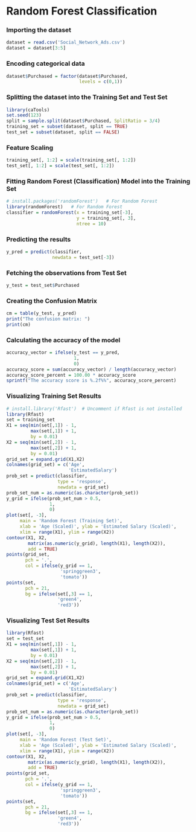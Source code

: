 # Random Forest Classification


### Importing the dataset
```r
dataset = read.csv('Social_Network_Ads.csv')
dataset = dataset[3:5]
```


### Encoding categorical data
```r
dataset$Purchased = factor(dataset$Purchased,
                           levels = c(0,1)) 
```


### Splitting the dataset into the Training Set and Test Set
```r
library(caTools)
set.seed(123)
split = sample.split(dataset$Purchased, SplitRatio = 3/4)
training_set = subset(dataset, split == TRUE)
test_set = subset(dataset, split == FALSE)
```


### Feature Scaling
```r
training_set[, 1:2] = scale(training_set[, 1:2])
test_set[, 1:2] = scale(test_set[, 1:2])
```


### Fitting Random Forest (Classification) Model into the Training Set
```r
# install.packages('randomForest')   # For Random Forest
library(randomForest)   # For Random Forest
classifier = randomForest(x = training_set[-3],
                          y = training_set[, 3],
                          ntree = 10) 
```


### Predicting the results
```r
y_pred = predict(classifier,
                 newdata = test_set[-3])
```


### Fetching the observations from Test Set
```r
y_test = test_set$Purchased
```


### Creating the Confusion Matrix 
```r
cm = table(y_test, y_pred)
print("The confusion matrix: ")
print(cm)
```


### Calculating the accuracy of the model
```r
accuracy_vector = ifelse(y_test == y_pred,
                         1,
                         0)
accuracy_score = sum(accuracy_vector) / length(accuracy_vector)
accuracy_score_percent = 100.00 * accuracy_score
sprintf("The accuracy score is %.2f%%", accuracy_score_percent)
```


### Visualizing Training Set Results
```r
# install.library('Rfast')  # Uncomment if Rfast is not installed
library(Rfast)
set = training_set
X1 = seq(min(set[,1]) - 1,
         max(set[,1]) + 1,
         by = 0.01)
X2 = seq(min(set[,2]) - 1,
         max(set[,2]) + 1,
         by = 0.01)
grid_set = expand.grid(X1,X2)
colnames(grid_set) = c('Age',
                       'EstimatedSalary')
prob_set = predict(classifier,
                   type = 'response',
                   newdata = grid_set)
prob_set_num = as.numeric(as.character(prob_set))
y_grid = ifelse(prob_set_num > 0.5,
                1,
                0)
plot(set[, -3],
     main = 'Random Forest (Training Set)',
     xlab = 'Age (Scaled)', ylab = 'Estimated Salary (Scaled)',
     xlim = range(X1), ylim = range(X2))
contour(X1, X2, 
        matrix(as.numeric(y_grid), length(X1), length(X2)),
        add = TRUE)
points(grid_set, 
       pch = '.',
       col = ifelse(y_grid == 1,
                    'springgreen3',
                    'tomato'))
points(set,
       pch = 21,
       bg = ifelse(set[,3] == 1,
                   'green4',
                   'red3'))
```


### Visualizing Test Set Results
```r

library(Rfast)
set = test_set
X1 = seq(min(set[,1]) - 1,
         max(set[,1]) + 1,
         by = 0.01)
X2 = seq(min(set[,2]) - 1,
         max(set[,2]) + 1,
         by = 0.01)
grid_set = expand.grid(X1,X2)
colnames(grid_set) = c('Age',
                       'EstimatedSalary')
prob_set = predict(classifier,
                   type = 'response',
                   newdata = grid_set)
prob_set_num = as.numeric(as.character(prob_set))
y_grid = ifelse(prob_set_num > 0.5,
                1,
                0)
plot(set[, -3],
     main = 'Random Forest (Test Set)',
     xlab = 'Age (Scaled)', ylab = 'Estimated Salary (Scaled)',
     xlim = range(X1), ylim = range(X2))
contour(X1, X2, 
        matrix(as.numeric(y_grid), length(X1), length(X2)),
        add = TRUE)
points(grid_set, 
       pch = '.',
       col = ifelse(y_grid == 1,
                    'springgreen3',
                    'tomato'))
points(set,
       pch = 21,
       bg = ifelse(set[,3] == 1,
                   'green4',
                   'red3'))
```

